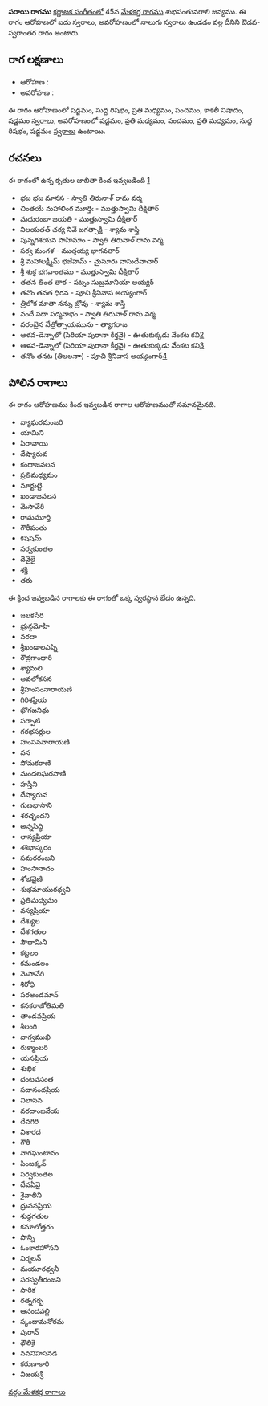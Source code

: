{{Infobox ragam
	| name          	= పరాయి
	| synonym	    	= 
	| mela          	= 
	| chakra        	= 
	| janaka        	= 
	| type          	= ఔడవ-స్వరాంతర
	| arohanam      	= {{svaraC|S|R1|M2|P|N3|S'}} 
	| avarohanam    	= {{svaraC|S'|M2|P|M2|R1|S}}
	| jeeva         	=
	| chhaya        	=
	| nyasa         	=
	| vishesha      	= 
	| equivalent  		= 
}}
{{కర్ణాటక సంగీత రాగాలు}}
'''పరాయి రాగము''' [[కర్ణాటక సంగీతం]]లో 45వ [[మేళకర్త రాగము]] శుభపంతువరాలి జన్యము.  ఈ రాగం ఆరోహణలో ఐదు స్వరాలు, అవరోహణంలో నాలుగు స్వరాలు ఉండడం వల్ల దీనిని ఔడవ-స్వరాంతర రాగం అంటారు.


==రాగ లక్షణాలు==


* ఆరోహణ : {{svaraC|S|R1|M2|P|N3|S'}} 
* అవరోహణ : {{svaraC|S'|M2|P|M2|R1|S}}

ఈ రాగం ఆరోహణంలో షడ్జమం, సుద్ద రిషభం, ప్రతి మధ్యమం, పంచమం, కాకలీ నిషాదం, షడ్జమం [[స్వరాలు]], అవరోహణంలో షడ్జమం, ప్రతి మధ్యమం, పంచమం, ప్రతి మధ్యమం, సుద్ద రిషభం, షడ్జమం [[స్వరాలు]] ఉంటాయి.

==రచనలు==
ఈ రాగంలో ఉన్న కృతుల జాబితా కింద ఇవ్వబడింది [https://github.com/ssrihari/ragavardhini/blob/master/ragas/kritis.psv]
* భజ భజ మానస - స్వాతి తిరునాళ్ రామ వర్మ
* చింతయే మహాలింగ మూర్తిఁ - ముత్తుస్వామి దీక్షితార్
* మధురంబా జయతి - ముత్తుస్వామి దీక్షితార్
* నిలయతత్ చర్య నివే జగత్సాక్షి - శ్యామ శాస్త్రి
* పున్నగశయన పాహిమాం - స్వాతి తిరునాళ్ రామ వర్మ
* సర్వ మంగళ - ముత్తయ్య భాగవతార్
* శ్రీ మహాలక్ష్మీమ్ భజేహమ్ - మైసూరు వాసుదేవాచార్
* శ్రీ శుక్ర భగవాంతము - ముత్తుస్వామి దీక్షితార్
* తతన తింత తార - పట్నం సుబ్రమానియా అయ్యర్
* తనొం తనత ధిరన - పూచి శ్రీనివాస అయ్యంగార్
* త్రిలోక మాతా నన్ను బ్రోవు - శ్యామ శాస్త్రి
* వందే సదా పద్మనాభం - స్వాతి తిరునాళ్ రామ వర్మ
* వరంబైన నేత్రోత్సాయమును - త్యాగరాజ
* ఆళవ-డెన్నాలో (పెరియా పురానా కీర్తనై) - ఊతుకుక్కడు వేంకట కవి[http://www.karnatik.com/c3139.shtml]
* ఆళవ-డెన్నాలో (పెరియా పురానా కీర్తనై) - ఊతుకుక్కడు వేంకట కవి[http://www.karnatik.com/c3139.shtml]
* తనొం తనట (తిలలనాా) - పూచి శ్రీనివాస అయ్యంగార్[http://www.karnatik.com/c3270.shtml]




==పోలిన రాగాలు==
ఈ రాగం ఆరోహణము కింద ఇవ్వబడిన రాగాల ఆరోహణముతో సమానమైనది.
* వ్యాఘరమంజరి
* యామిని
* పిరావాయి
* దేష్యారువ
* కందాజవలన
* ప్రతిమధ్యమం
* మార్టుట్టి
* ఖండాజవలన
* మెసావేరి
* రామమూర్తి
* గౌరీపంతు
* కషషమ్
* సర్వకుంతల
* దేవైలై
* శక్తి
* తరు

ఈ క్రింద ఇవ్వబడిన రాగాలకు ఈ రాగంతో ఒక్క స్వరస్థాన భేదం ఉన్నది.
* జలకసేరి
* భ్రున్గమోహి
* వరదా
* శ్రీఖండాలఎప్ని
* రౌద్రగాంధారి
* శ్యామలి
* అవలోకసన
* శ్రీహంసంనారాయణి
* గిరిశప్రియ
* భోగజనిధు
* పర్పాటి
* గరభసర్దుల
* హంసననారాయణి
* వన
* సోమకరాణి
* మందలఘరపాణి
* హస్తిని
* దేష్యారువ
* గుణభాసాని
* శరచ్ఛందని
* అన్నసిద్ధి
* లాస్యప్రియా
* శశిభాస్కరం
* సమరరంజని
* హంసానాదం
* శోభవైణి
* శుభమాయురధ్వని
* ప్రతిమధ్యమం
* వస్యప్రియా
* దేశ్యుల
* దేశగతుల
* సౌధామిని
* కట్టలం
* కమండలం
* మెసావేరి
* శిరోధి
* పరఅండమాన్
* కనకరాజోతిమతి
* తాండవప్రియ
* శీలంగి
* వాగ్వముఖి
* రుక్మాంబరి
* యసప్రియ
* శుభిక
* దంటవసంత
* సదానందప్రియ
* విలాసన
* వరదాంజనేయ
* దేవగిరి
* విశారద
* గౌరీ
* నాగఘంటానం
* పింజక్కన్
* సర్వకుంతల
* దేవఏవై
* శైవాలిని
* ద్రువనప్రియ
* శుధ్ధగతుల
* కమాలోత్తరం
* పొన్ని
* ఓంకారహోసని
* నిర్మలన్
* మయూరధ్వనీ
* సరస్వతీరంజని
* సారిక
* రత్నగర్భ
* ఆనందవల్లి
* స్కందామనోరమ
* పురాన్
* ధౌలికై
* నవనిహసనడ
* కరుణాకారి
* విజయశ్రీ



[[వర్గం:మేళకర్త రాగాలు]]